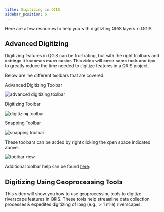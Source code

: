 ```yaml
---
title: Digitizing in QGIS
sidebar_position: 5
---
```

Here are a few resources to help you with digitizting QRiS layers in QGIS.

## Advanced Digitizing 

Digitizing features in QGIS can be frustrating, but with the right toolbars and settings it becomes much easier. This video will cover some tools and tips to greatly reduce the time needed to digitize features in a QRIS project. 

Below are the different toolbars that are covered.

Advanced Digitizing Toolbar

![advanced digitizing toolbar](/images/getting-started/Advanced_Digitizing_Toolbar.png)

Digitizing Toolbar

![digitizing toolbar](/images/getting-started/Digitizing_Toolbar.png)

Snapping Toolbar

![snapping toolbar](/images/getting-started/Snapping_Toolbar.png)

These toolbars can be added by right clicking the open space indicated above.

![toolbar view](/images/getting-started/Toolbar_View.png)

Additional toolbar help can be found [here](https://docs.qgis.org/3.40/en/docs/user_manual/working_with_vector/editing_geometry_attributes.html#).

<YouTubeEmbed videoId="qpI9fgZX01U" />

## Digitizing Using Geoprocessing Tools

This video will show you how to use geoprocessing tools to digitize riverscape features in QRiS. These tools help streamline data collection processes & expedites digitizing of long (e.g., > 1 mile) riverscapes.

<YouTubeEmbed videoId="rd_32eyDCoI" />